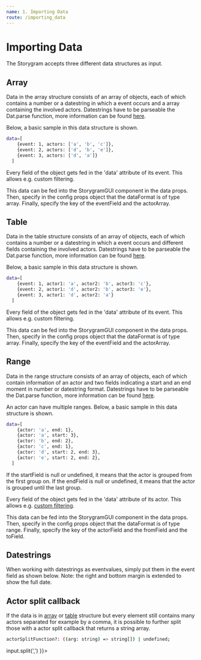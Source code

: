 ```yaml
---
name: 1. Importing Data
route: /importing_data
---
```


# Importing Data

The Storygram accepts three different data structures as input.

## Array

Data in the array structure consists of an array of objects, each of which contains a number or a datestring in which a event occurs and a array containing the involved actors. Datestrings have to be parseable the Dat.parse function, more information can be found [here](https://developer.mozilla.org/de/docs/Web/JavaScript/Reference/Global_Objects/Date/parse).

Below, a basic sample in this data structure is shown. 

```sh
data=[
    {event: 1, actors: ['a', 'b', 'c']},
    {event: 2, actors: ['d', 'b', 'e']},
    {event: 3, actors: ['d', 'a']}
  ]
```

Every field of the object gets fed in the 'data' attribute of its event. This allows e.g. custom filtering.

This data can be fed into the StorygramGUI component in the data props. Then, specify in the config props object that the dataFormat is of type array. Finally, specify the key of the eventField and the actorArray.

<Playground>
  <StorygramGUI data={[
    {event: 1, actors: ['a', 'b', 'c']},
    {event: 2, actors: ['d', 'b', 'e']},
    {event: 3, actors: ['d', 'a']}
  ]}
  config={ {
    dataFormat: 'array',
    eventField: 'event',
    actorArrayField: 'actors',
  }}></StorygramGUI>
</Playground>

## Table

Data in the table structure consists of an array of objects, each of which contains a number or a datestring in which a event occurs and different fields containing the involved actors. Datestrings have to be parseable the Dat.parse function, more information can be found [here](https://developer.mozilla.org/de/docs/Web/JavaScript/Reference/Global_Objects/Date/parse).

Below, a basic sample in this data structure is shown. 

```sh
data=[
    {event: 1, actor1: 'a', actor2: 'b', actor3: 'c'},
    {event: 2, actor1: 'd', actor2: 'b', actor3: 'e'},
    {event: 3, actor1: 'd', actor2: 'a'}
  ]
```

Every field of the object gets fed in the 'data' attribute of its event. This allows e.g. custom filtering.

This data can be fed into the StorygramGUI component in the data props. Then, specify in the config props object that the dataFormat is of type array. Finally, specify the key of the eventField and the actorArray.

<Playground>
  <StorygramGUI data={[
    {event: 1, actor1: 'a', actor2: 'b', actor3: 'c'},
    {event: 2, actor1: 'd', actor2: 'b', actor3: 'e'},
    {event: 3, actor1: 'd', actor2: 'a'}
  ]}
  config={ {
    dataFormat: 'table',
    eventField: 'event',
    actorFields: ['actor1', 'actor2', 'actor3'],
  }}></StorygramGUI>
</Playground>

## Range

Data in the range structure consists of an array of objects, each of which contain information of an actor and two fields indicating a start and an end moment in number or datestring format. Datestrings have to be parseable the Dat.parse function, more information can be found [here](https://developer.mozilla.org/de/docs/Web/JavaScript/Reference/Global_Objects/Date/parse).

An actor can have multiple ranges. 
Below, a basic sample in this data structure is shown. 

```sh
data=[
    {actor: 'a', end: 1},
    {actor: 'a', start: 3},
    {actor: 'b', end: 2},
    {actor: 'c', end: 1},
    {actor: 'd', start: 2, end: 3},
    {actor: 'e', start: 2, end: 2},
  ]
```

If the startField is null or undefined, it means that the actor is grouped from the first group on. If the endField is null or undefined, it means that the actor is grouped until the last group.

Every field of the object gets fed in the 'data' attribute of its actor. This allows e.g. [custom filtering](/filtering#custom-actor-filter).

This data can be fed into the StorygramGUI component in the data props. Then, specify in the config props object that the dataFormat is of type range. Finally, specify the key of the actorField and the fromField and the toField.

<Playground>
  <StorygramGUI data={[
    {actor: 'a', end: 1},
    {actor: 'a', start: 3},
    {actor: 'b', end: 2},
    {actor: 'c', end: 1},
    {actor: 'd', start: 2, end: 3},
    {actor: 'e', start: 2, end: 2},
  ]}
  config={ {
    dataFormat: 'ranges',
    actorField: 'actor',
    startField: 'start',
    endField: 'end'
  }}></StorygramGUI>
</Playground>

## Datestrings

When working with datestrings as eventvalues, simply put them in the event field as shown below. Note: the right and bottom margin is extended to show the full date.

<Playground>
  <StorygramGUI data={[
    {event: '1/4/2019', actors: ['a', 'b', 'c']},
    {event: '2/4/2019', actors: ['d', 'b', 'e']},
    {event: '3/4/2019', actors: ['d', 'a']}
  ]}
  config={ {
    dataFormat: 'array',
    eventField: 'event',
    actorArrayField: 'actors',
    marginRight: 80,
    marginBottom: 60,
  }}></StorygramGUI>
</Playground>

## Actor split callback

If the data is in [array](/importing_data#array) or [table](/importing_data#table) structure but every element still contains many actors separated for example by a comma, it is possible to further split those with a actor split callback that returns a string array. 

```sh
actorSplitFunction?: ((arg: string) => string[]) | undefined;
```

<Playground>
  <StorygramGUI data={[
    {event: 0, actors1: 'a,z', actors2: 'b,y', actors3: 'c'},
    {event: 1, actors1: 'd,x', actors2: 'b', actors3: 'e,y'},
    {event: 2, actors1: 'd,k,z', actors2: 'a,y,x'}
  ]}
  config={ {
    dataFormat: 'table',
    eventField: 'event',
    actorFields: ['actors1', 'actors2', 'actors3'],
    actorSplitFunction: (input) => input.split(',')
  }}></StorygramGUI>
</Playground>
